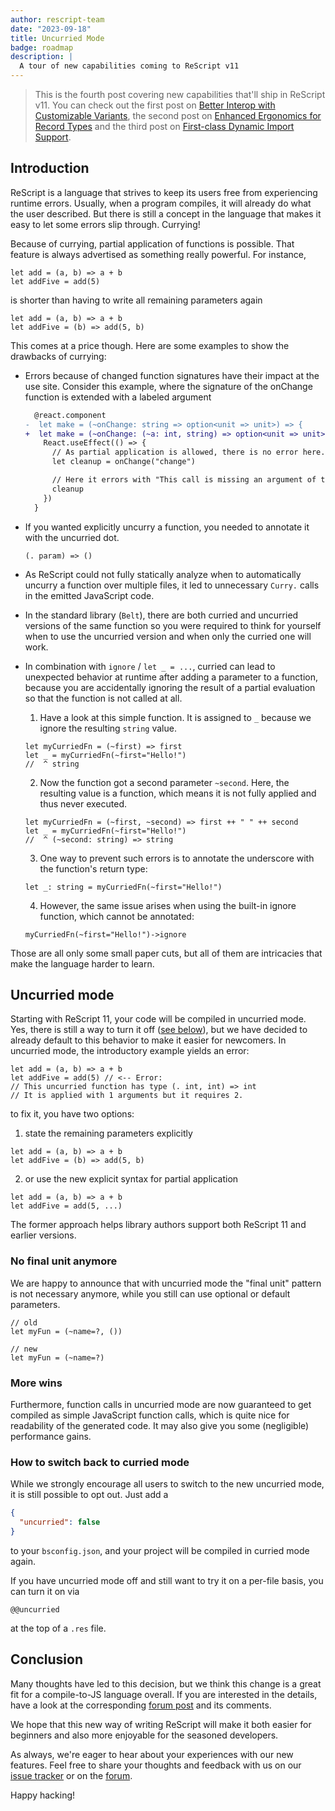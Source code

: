 ```yaml
---
author: rescript-team
date: "2023-09-18"
title: Uncurried Mode
badge: roadmap
description: |
  A tour of new capabilities coming to ReScript v11
---
```


> This is the fourth post covering new capabilities that'll ship in ReScript v11. You can check out the first post on [Better Interop with Customizable Variants](/blog/improving-interop), the second post on [Enhanced Ergonomics for Record Types](/blog/enhanced-ergonomics-for-record-types) and the third post on [First-class Dynamic Import Support](/blog/first-class-dynamic-import-support).

## Introduction

ReScript is a language that strives to keep its users free from experiencing runtime errors. Usually, when a program compiles, it will already do what the user described.
But there is still a concept in the language that makes it easy to let some errors slip through. Currying!

Because of currying, partial application of functions is possible. That feature is always advertised as something really powerful. For instance,

```rescript
let add = (a, b) => a + b
let addFive = add(5)
```

is shorter than having to write all remaining parameters again

```rescript
let add = (a, b) => a + b
let addFive = (b) => add(5, b)
```

This comes at a price though. Here are some examples to show the drawbacks of currying:

- Errors because of changed function signatures have their impact at the use site. Consider this example, where the signature of the onChange function is extended with
  a labeled argument
  ```diff
    @react.component
  -  let make = (~onChange: string => option<unit => unit>) => {
  +  let make = (~onChange: (~a: int, string) => option<unit => unit>) => {
      React.useEffect(() => {
        // As partial application is allowed, there is no error here.
        let cleanup = onChange("change")

        // Here it errors with "This call is missing an argument of type (~a: int)"
        cleanup
      })
    }
  ```
- If you wanted explicitly uncurry a function, you needed to annotate it with the uncurried dot.
  ```rescript
  (. param) => ()
  ```
- As ReScript could not fully statically analyze when to automatically uncurry a function over multiple files, it led to unnecessary `Curry.` calls in the emitted JavaScript code.
- In the standard library (`Belt`), there are both curried and uncurried versions of the same function so you were required to think for yourself when to use the uncurried version and when only the curried one will work.
- In combination with `ignore` / `let _ = ...`, curried can lead to unexpected behavior at runtime after adding a parameter to a function, because you are accidentally ignoring the result of a partial evaluation so that the function is not called at all.
  1. Have a look at this simple function. It is assigned to `_` because we ignore the resulting `string` value.
  ```res
  let myCurriedFn = (~first) => first
  let _ = myCurriedFn(~first="Hello!")
  //  ^ string
  ```

  2. Now the function got a second parameter `~second`. Here, the resulting value is a function, which means it is not fully applied and thus never executed.
  ```res
  let myCurriedFn = (~first, ~second) => first ++ " " ++ second
  let _ = myCurriedFn(~first="Hello!")
  //  ^ (~second: string) => string
  ```

  3. One way to prevent such errors is to annotate the underscore with the function's return type:
  ```res
  let _: string = myCurriedFn(~first="Hello!")
  ```

  4. However, the same issue arises when using the built-in ignore function, which cannot be annotated:
  ```res
  myCurriedFn(~first="Hello!")->ignore
  ```

Those are all only some small paper cuts, but all of them are intricacies that make the language harder to learn.

## Uncurried mode

Starting with ReScript 11, your code will be compiled in uncurried mode. Yes, there is still a way to turn it off ([see below](#how-to-switch-back-to-curried-mode)), but we have decided to already default to this behavior to make it easier for newcomers.
In uncurried mode, the introductory example yields an error:

```rescript
let add = (a, b) => a + b
let addFive = add(5) // <-- Error:
// This uncurried function has type (. int, int) => int
// It is applied with 1 arguments but it requires 2.
```

to fix it, you have two options:

1. state the remaining parameters explicitly

```rescript
let add = (a, b) => a + b
let addFive = (b) => add(5, b)
```

2. or use the new explicit syntax for partial application

```rescript
let add = (a, b) => a + b
let addFive = add(5, ...)
```

The former approach helps library authors support both ReScript 11 and earlier versions.

### No final unit anymore

We are happy to announce that with uncurried mode the "final unit" pattern is not necessary anymore, while you still can use optional or default parameters.

```res
// old
let myFun = (~name=?, ())

// new
let myFun = (~name=?)
```

### More wins

Furthermore, function calls in uncurried mode are now guaranteed to get compiled as simple JavaScript function calls, which is quite nice for readability of the generated code.
It may also give you some (negligible) performance gains.

### How to switch back to curried mode

While we strongly encourage all users to switch to the new uncurried mode, it is still possible to opt out. Just add a

```json
{
  "uncurried": false
}
```

to your `bsconfig.json`, and your project will be compiled in curried mode again.

If you have uncurried mode off and still want to try it on a per-file basis, you can turn it on via

```rescript
@@uncurried
```

at the top of a `.res` file.

## Conclusion

Many thoughts have led to this decision, but we think this change is a great fit for a compile-to-JS language overall. If you are interested in the details, have a look at the corresponding [forum post](https://forum.rescript-lang.org/t/uncurried-by-default/) and its comments.

We hope that this new way of writing ReScript will make it both easier for beginners and also more enjoyable for the seasoned developers.

As always, we're eager to hear about your experiences with our new features. Feel free to share your thoughts and feedback with us on our [issue tracker](https://github.com/rescript-lang/rescript/issues) or on the [forum](https://forum.rescript-lang.org).

Happy hacking!

